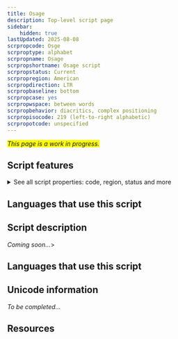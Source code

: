 ```yaml
---
title: Osage
description: Top-level script page
sidebar:
    hidden: true
lastUpdated: 2025-08-08
scrpropcode: Osge
scrproptype: alphabet
scrpropname: Osage
scrpropshortname: Osage script
scrpropstatus: Current
scrpropregion: American
scrpropdirection: LTR
scrpropbaseline: bottom
scrpropcase: yes
scrpropwspace: between words
scrpropbehavior: diacritics, complex positioning
scrpropisocode: 219 (left-to-right alphabetic)
scrpropotcode: unspecified
---
```


<span style='background-color:yellow'>_This page is a work in progress._</span>


## Script features

<details>
<summary> See all script properties: code, region, status and more</summary>
<ScriptInfo />
</details>

## Languages that use this script

<WsList script='Osge' wsMax='5' />

## Script description

_Coming soon..._>

## Languages that use this script

<WsList script='Osge' wsMax='5' />

## Unicode information

_To be completed..._

## Resources

<ScriptResources detailSummary='seemore' />

